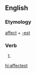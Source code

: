 ==English==

===Etymology===
[[affect]] + [[-est]]

===Verb===
{{head|en|verb form}}

# {{en-archaic second-person singular of|affect}}

[[hi:affectest]]